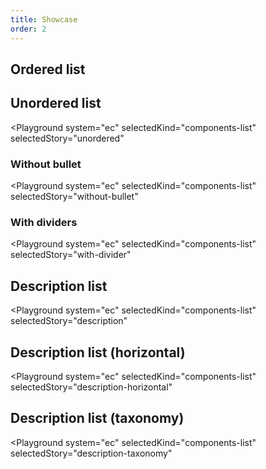 ```yaml
---
title: Showcase
order: 2
---
```



## Ordered list

<Playground system="ec" selectedKind="components-list" selectedStory="ordered">
  <OrderedExample />
</Playground>

## Unordered list

<Playground
  system="ec"
  selectedKind="components-list"
  selectedStory="unordered"
>
  <UnorderedExample />
</Playground>

### Without bullet

<Playground
  system="ec"
  selectedKind="components-list"
  selectedStory="without-bullet"
>
  <UnorderedWithoutBulletExample />
</Playground>

### With dividers

<Playground
  system="ec"
  selectedKind="components-list"
  selectedStory="with-divider"
>
  <UnorderedWithDividerExample />
</Playground>

## Description list

<Playground
  system="ec"
  selectedKind="components-list"
  selectedStory="description"
>
  <DescriptionExample />
</Playground>

## Description list (horizontal)

<Playground
  system="ec"
  selectedKind="components-list"
  selectedStory="description-horizontal"
>
  <DescriptionHorizontalExample />
</Playground>

## Description list (taxonomy)

<Playground
  system="ec"
  selectedKind="components-list"
  selectedStory="description-taxonomy"
>
  <DescriptionTaxonomyExample />
</Playground>
